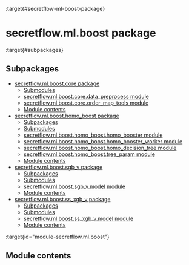 :target{#secretflow-ml-boost-package}

# secretflow\.ml.boost package

:target{#subpackages}

## Subpackages

<TableOfContents>


  - [secretflow.ml.boost.core package](secretflow.ml.boost.ml.boost.core.mdx)
    - [Submodules](secretflow.ml.boost.ml.boost.core.mdx#submodules)
    - [secretflow.ml.boost.core.data\_preprocess module](secretflow.ml.boost.ml.boost.core.mdx#module-secretflow.ml.boost.core.data_preprocess)
    - [secretflow.ml.boost.core.order\_map\_tools module](secretflow.ml.boost.ml.boost.core.mdx#module-secretflow.ml.boost.core.order_map_tools)
    - [Module contents](secretflow.ml.boost.ml.boost.core.mdx#module-secretflow.ml.boost.core)
  - [secretflow.ml.boost.homo\_boost package](secretflow.ml.boost.ml.boost.homo_boost.mdx)
    - [Subpackages](secretflow.ml.boost.ml.boost.homo_boost.mdx#subpackages)
    - [Submodules](secretflow.ml.boost.ml.boost.homo_boost.mdx#submodules)
    - [secretflow.ml.boost.homo\_boost.homo\_booster module](secretflow.ml.boost.ml.boost.homo_boost.mdx#module-secretflow.ml.boost.homo_boost.homo_booster)
    - [secretflow.ml.boost.homo\_boost.homo\_booster\_worker module](secretflow.ml.boost.ml.boost.homo_boost.mdx#module-secretflow.ml.boost.homo_boost.homo_booster_worker)
    - [secretflow.ml.boost.homo\_boost.homo\_decision\_tree module](secretflow.ml.boost.ml.boost.homo_boost.mdx#module-secretflow.ml.boost.homo_boost.homo_decision_tree)
    - [secretflow.ml.boost.homo\_boost.tree\_param module](secretflow.ml.boost.ml.boost.homo_boost.mdx#module-secretflow.ml.boost.homo_boost.tree_param)
    - [Module contents](secretflow.ml.boost.ml.boost.homo_boost.mdx#module-secretflow.ml.boost.homo_boost)
  - [secretflow.ml.boost.sgb\_v package](secretflow.ml.boost.ml.boost.sgb_v.mdx)
    - [Subpackages](secretflow.ml.boost.ml.boost.sgb_v.mdx#subpackages)
    - [Submodules](secretflow.ml.boost.ml.boost.sgb_v.mdx#submodules)
    - [secretflow.ml.boost.sgb\_v.model module](secretflow.ml.boost.ml.boost.sgb_v.mdx#module-secretflow.ml.boost.sgb_v.model)
    - [Module contents](secretflow.ml.boost.ml.boost.sgb_v.mdx#module-secretflow.ml.boost.sgb_v)
  - [secretflow.ml.boost.ss\_xgb\_v package](secretflow.ml.boost.ml.boost.ss_xgb_v.mdx)
    - [Subpackages](secretflow.ml.boost.ml.boost.ss_xgb_v.mdx#subpackages)
    - [Submodules](secretflow.ml.boost.ml.boost.ss_xgb_v.mdx#submodules)
    - [secretflow.ml.boost.ss\_xgb\_v.model module](secretflow.ml.boost.ml.boost.ss_xgb_v.mdx#module-secretflow.ml.boost.ss_xgb_v.model)
    - [Module contents](secretflow.ml.boost.ml.boost.ss_xgb_v.mdx#module-secretflow.ml.boost.ss_xgb_v)
</TableOfContents>

:target{id="module-secretflow.ml.boost"}

## <Target id="module-contents" />Module contents
